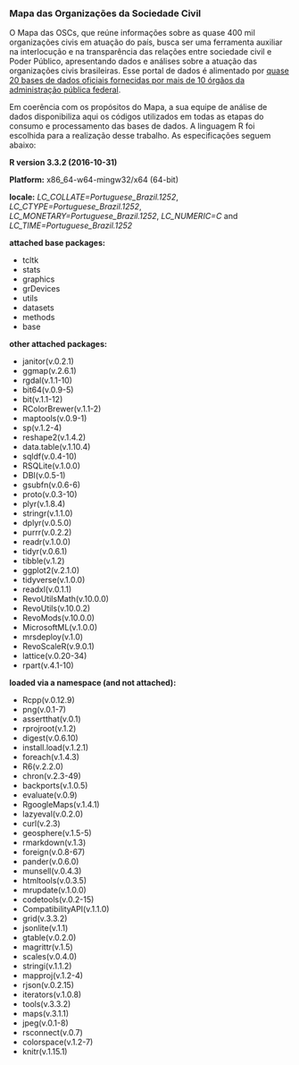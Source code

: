 ### Mapa das Organizações da Sociedade Civil

O Mapa das OSCs, que reúne informações sobre as quase 400 mil organizações civis em atuação do país, busca ser uma ferramenta auxiliar na interlocução e na transparência das relações entre sociedade civil e Poder Público, apresentando dados e análises sobre a atuação das organizações civis brasileiras. Esse portal de dados é alimentado por
<a href="https://mapaosc.ipea.gov.br/metodologia.html" target="_blank_">quase 20 bases de dados oficiais fornecidas por mais de 10 órgãos da administração pública federal</a>.

Em coerência com os propósitos do Mapa, a sua equipe de análise de dados disponibiliza aqui os códigos utilizados em todas as etapas do consumo e processamento das bases de dados. A linguagem R foi escolhida para a realização desse trabalho. As especificações seguem abaixo:

**R version 3.3.2 (2016-10-31)**

**Platform:** x86_64-w64-mingw32/x64 (64-bit) 

**locale:**
_LC_COLLATE=Portuguese_Brazil.1252_, _LC_CTYPE=Portuguese_Brazil.1252_, _LC_MONETARY=Portuguese_Brazil.1252_, _LC_NUMERIC=C_ and _LC_TIME=Portuguese_Brazil.1252_

**attached base packages:** 

* tcltk 
* stats 
* graphics 
* grDevices 
* utils 
* datasets 
* methods 
* base 


**other attached packages:** 

* janitor(v.0.2.1) 
* ggmap(v.2.6.1) 
* rgdal(v.1.1-10) 
* bit64(v.0.9-5) 
* bit(v.1.1-12) 
* RColorBrewer(v.1.1-2) 
* maptools(v.0.9-1) 
* sp(v.1.2-4) 
* reshape2(v.1.4.2) 
* data.table(v.1.10.4) 
* sqldf(v.0.4-10) 
* RSQLite(v.1.0.0) 
* DBI(v.0.5-1) 
* gsubfn(v.0.6-6) 
* proto(v.0.3-10) 
* plyr(v.1.8.4) 
* stringr(v.1.1.0) 
* dplyr(v.0.5.0) 
* purrr(v.0.2.2) 
* readr(v.1.0.0) 
* tidyr(v.0.6.1) 
* tibble(v.1.2) 
* ggplot2(v.2.1.0) 
* tidyverse(v.1.0.0) 
* readxl(v.0.1.1) 
* RevoUtilsMath(v.10.0.0) 
* RevoUtils(v.10.0.2) 
* RevoMods(v.10.0.0) 
* MicrosoftML(v.1.0.0) 
* mrsdeploy(v.1.0) 
* RevoScaleR(v.9.0.1) 
* lattice(v.0.20-34) 
* rpart(v.4.1-10) 


**loaded via a namespace (and not attached):** 

* Rcpp(v.0.12.9) 
* png(v.0.1-7) 
* assertthat(v.0.1) 
* rprojroot(v.1.2) 
* digest(v.0.6.10) 
* install.load(v.1.2.1) 
* foreach(v.1.4.3) 
* R6(v.2.2.0) 
* chron(v.2.3-49) 
* backports(v.1.0.5) 
* evaluate(v.0.9) 
* RgoogleMaps(v.1.4.1) 
* lazyeval(v.0.2.0) 
* curl(v.2.3) 
* geosphere(v.1.5-5) 
* rmarkdown(v.1.3) 
* foreign(v.0.8-67) 
* pander(v.0.6.0) 
* munsell(v.0.4.3) 
* htmltools(v.0.3.5) 
* mrupdate(v.1.0.0) 
* codetools(v.0.2-15) 
* CompatibilityAPI(v.1.1.0) 
* grid(v.3.3.2) 
* jsonlite(v.1.1) 
* gtable(v.0.2.0) 
* magrittr(v.1.5) 
* scales(v.0.4.0) 
* stringi(v.1.1.2) 
* mapproj(v.1.2-4) 
* rjson(v.0.2.15) 
* iterators(v.1.0.8) 
* tools(v.3.3.2) 
* maps(v.3.1.1) 
* jpeg(v.0.1-8) 
* rsconnect(v.0.7) 
* colorspace(v.1.2-7) 
* knitr(v.1.15.1) 